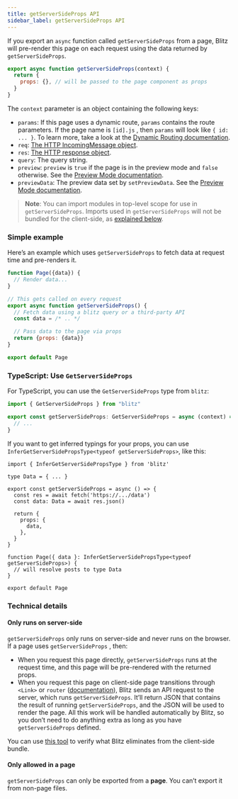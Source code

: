 ```yaml
---
title: getServerSideProps API
sidebar_label: getServerSideProps API
---
```


If you export an `async` function called `getServerSideProps` from a page, Blitz will pre-render this page on each request using the data returned by `getServerSideProps`.

```js
export async function getServerSideProps(context) {
  return {
    props: {}, // will be passed to the page component as props
  }
}
```

The `context` parameter is an object containing the following keys:

- `params`: If this page uses a dynamic route, `params` contains the route parameters. If the page name is `[id].js` , then `params` will look like `{ id: ... }`. To learn more, take a look at the [Dynamic Routing documentation](/docs/routing#dynamic-route-segments).
- `req`: [The HTTP IncomingMessage object](https://nodejs.org/api/http.html#http_class_http_incomingmessage).
- `res`: [The HTTP response object](https://nodejs.org/api/http.html#http_class_http_serverresponse).
- `query`: The query string.
- `preview`: `preview` is `true` if the page is in the preview mode and `false` otherwise. See the [Preview Mode documentation](./preview-mode).
- `previewData`: The preview data set by `setPreviewData`. See the [Preview Mode documentation](./preview-mode).

> **Note**: You can import modules in top-level scope for use in `getServerSideProps`.
> Imports used in `getServerSideProps` will not be bundled for the client-side, as [explained below](#only-runs-on-server-side).

### Simple example

Here’s an example which uses `getServerSideProps` to fetch data at request time and pre-renders it.

```jsx
function Page({data}) {
  // Render data...
}

// This gets called on every request
export async function getServerSideProps() {
  // Fetch data using a blitz query or a third-party API
  const data = /* .. */

  // Pass data to the page via props
  return {props: {data}}
}

export default Page
```

### TypeScript: Use `GetServerSideProps`

For TypeScript, you can use the `GetServerSideProps` type from `blitz`:

```ts
import { GetServerSideProps } from "blitz"

export const getServerSideProps: GetServerSideProps = async (context) => {
  // ...
}
```

If you want to get inferred typings for your props, you can use `InferGetServerSidePropsType<typeof getServerSideProps>`, like this:

```tsx
import { InferGetServerSidePropsType } from 'blitz'

type Data = { ... }

export const getServerSideProps = async () => {
  const res = await fetch('https://.../data')
  const data: Data = await res.json()

  return {
    props: {
      data,
    },
  }
}

function Page({ data }: InferGetServerSidePropsType<typeof getServerSideProps>) {
  // will resolve posts to type Data
}

export default Page
```

### Technical details

#### Only runs on server-side

`getServerSideProps` only runs on server-side and never runs on the browser. If a page uses `getServerSideProps` , then:

- When you request this page directly, `getServerSideProps` runs at the request time, and this page will be pre-rendered with the returned props.
- When you request this page on client-side page transitions through `<Link>` or `router` ([documentation](/docs/router)), Blitz sends an API request to the server, which runs `getServerSideProps`. It’ll return JSON that contains the result of running `getServerSideProps`, and the JSON will be used to render the page. All this work will be handled automatically by Blitz, so you don’t need to do anything extra as long as you have `getServerSideProps` defined.

You can use [this tool](https://next-code-elimination.now.sh/) to verify what Blitz eliminates from the client-side bundle.

#### Only allowed in a page

`getServerSideProps` can only be exported from a **page**. You can’t export it from non-page files.
